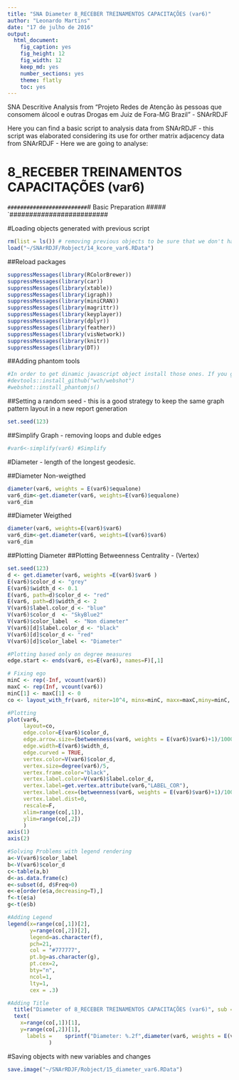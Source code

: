 ```yaml
---
title: "SNA Diameter 8_RECEBER TREINAMENTOS CAPACITAÇÕES (var6)"
author: "Leonardo Martins"
date: "17 de julho de 2016"
output: 
  html_document: 
    fig_caption: yes
    fig_height: 12
    fig_width: 12
    keep_md: yes
    number_sections: yes
    theme: flatly
    toc: yes
---
```

SNA Descritive Analysis from "Projeto Redes de Atenção às pessoas que consomem álcool e outras Drogas em Juiz de Fora-MG   Brazil"  - SNArRDJF

Here you can find a basic script to analysis data from SNArRDJF - this script was elaborated considering its use for orther matrix adjacency data from SNArRDJF - Here we are going to analyse:

# 8_RECEBER TREINAMENTOS CAPACITAÇÕES (var6)

`#########################
`# Basic Preparation #####
`#########################

#Loading objects generated with previous script 
```r
rm(list = ls()) # removing previous objects to be sure that we don't have objects conflicts name
load("~/SNArRDJF/Robject/14_kcore_var6.RData")
```
##Reload packages
```r
suppressMessages(library(RColorBrewer))
suppressMessages(library(car))
suppressMessages(library(xtable))
suppressMessages(library(igraph))
suppressMessages(library(miniCRAN))
suppressMessages(library(magrittr))
suppressMessages(library(keyplayer))
suppressMessages(library(dplyr))
suppressMessages(library(feather))
suppressMessages(library(visNetwork))
suppressMessages(library(knitr))
suppressMessages(library(DT))
```
##Adding phantom tools
```r
#In order to get dinamic javascript object install those ones. If you get problems installing go to Stackoverflow.com and type your error to discover what to do. In some cases the libraries need to be intalled in outside R libs.
#devtools::install_github("wch/webshot")
#webshot::install_phantomjs()
```
##Setting a random seed - this is a good strategy to keep the same graph pattern layout in a new report generation
```r
set.seed(123)
```

##Simplify Graph - removing loops and duble edges 
```r
#var6<-simplify(var6) #Simplify
```


#Diameter - length of the longest geodesic.

##Diameter Non-weigthed 
```r
diameter(var6, weights = E(var6)$equalone)
var6_dim<-get.diameter(var6, weights=E(var6)$equalone)
var6_dim
```
##Diameter Weigthed 
```r
diameter(var6, weights=E(var6)$var6)
var6_dim<-get.diameter(var6, weights=E(var6)$var6)
var6_dim
```
##Plotting Diameter
##Plotting Betweenness Centrality - (Vertex)
```r
set.seed(123)
d <- get.diameter(var6, weights =E(var6)$var6 )
E(var6)$color_d <- "grey"
E(var6)$width_d <- 0.1
E(var6, path=d)$color_d <- "red"
E(var6, path=d)$width_d <- 2
V(var6)$label.color_d <- "blue"
V(var6)$color_d  <- "SkyBlue2"
V(var6)$color_label  <- "Non diameter"
V(var6)[d]$label.color_d <- "black"
V(var6)[d]$color_d <- "red"
V(var6)[d]$color_label <- "Diameter"

#Plotting based only on degree measures 
edge.start <- ends(var6, es=E(var6), names=F)[,1]

# Fixing ego
minC <- rep(-Inf, vcount(var6))
maxC <- rep(Inf, vcount(var6))
minC[1] <- maxC[1] <- 0
co <- layout_with_fr(var6, niter=10^4, minx=minC, maxx=maxC,miny=minC, maxy=maxC, weights = E(var6)$var6)

#Plotting
plot(var6, 
     layout=co,
     edge.color=E(var6)$color_d,
     edge.arrow.size=(betweenness(var6, weights = E(var6)$var6)+1)/100000,
     edge.width=E(var6)$width_d,
     edge.curved = TRUE,
     vertex.color=V(var6)$color_d,
     vertex.size=degree(var6)/5,
     vertex.frame.color="black",
     vertex.label.color=V(var6)$label.color_d,
     vertex.label=get.vertex.attribute(var6,"LABEL_COR"),
     vertex.label.cex=(betweenness(var6, weights = E(var6)$var6)+1)/10000,
     vertex.label.dist=0,
     rescale=F,
     xlim=range(co[,1]), 
     ylim=range(co[,2])
     )
axis(1)
axis(2)

#Solving Problems with legend rendering 
a<-V(var6)$color_label 
b<-V(var6)$color_d
c<-table(a,b)
d<-as.data.frame(c)
e<-subset(d, d$Freq>0)
e<-e[order(e$a,decreasing=T),] 
f<-t(e$a)
g<-t(e$b)

#Adding Legend
legend(x=range(co[,1])[2], 
       y=range(co[,2])[2],
       legend=as.character(f),
       pch=21,
       col = "#777777", 
       pt.bg=as.character(g),
       pt.cex=2,
       bty="n", 
       ncol=1,
       lty=1,
       cex = .3)

#Adding Title
  title("Diameter of 8_RECEBER TREINAMENTOS CAPACITAÇÕES (var6)", sub = "Source: from authors ")
  text( 
    x=range(co[,1])[1],
    y=range(co[,2])[1], 
      labels =    sprintf("Diameter: %.2f",diameter(var6, weights = E(var6)$var6))
             )
```
#Saving objects with new variables and changes
```r
save.image("~/SNArRDJF/Robject/15_diameter_var6.RData") 
```


